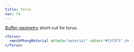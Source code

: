 ```yaml
---
title: Torus
nav: 74
---
```


[Buffer-geometry](https://threejs.org/docs/index.html#api/en/core/BufferGeometry) short-cut for torus.

```jsx
<Torus>
  <meshPhongMaterial attach="material" color="#f3f3f3" />
</Torus>
```

<StoryBook lib="drei" id="shapes--torus" />
